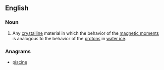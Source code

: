 ==English==

===Noun===
{{wikipedia}}
{{en-noun|sg=[[spin]] [[ice]]|-}}

# {{physics}} Any [[crystalline]] material in which the behavior of the [[magnetic moment]]s is analogous to the behavior of the [[proton]]s in [[water ice]].

===Anagrams===
* [[piscine#English|piscine]]